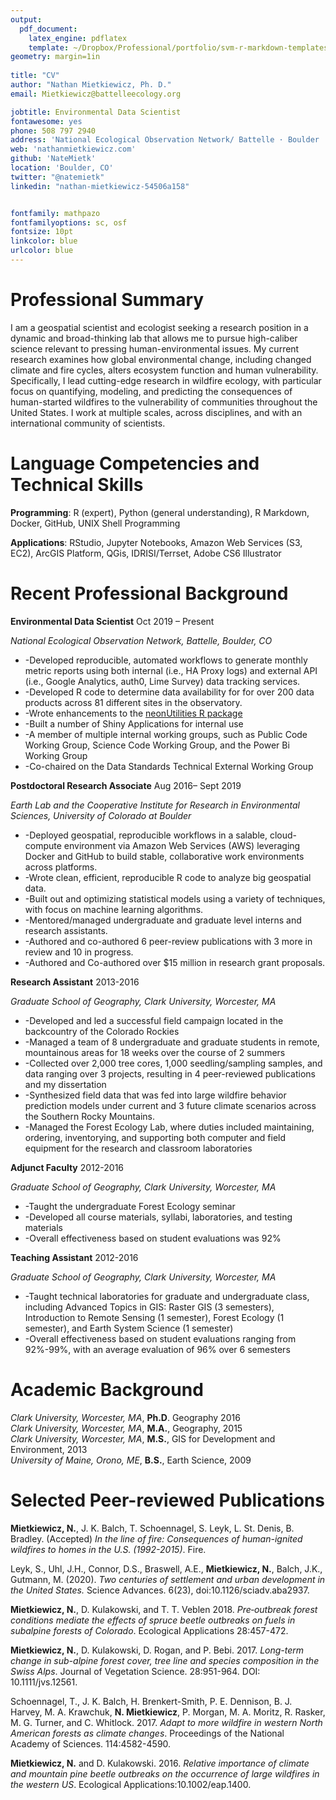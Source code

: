 ```yaml
---
output:
  pdf_document:
    latex_engine: pdflatex
    template: ~/Dropbox/Professional/portfolio/svm-r-markdown-templates/svm-latex-resume.tex
geometry: margin=1in
  
title: "CV"
author: "Nathan Mietkiewicz, Ph. D."
email: Mietkiewicz@battelleecology.org

jobtitle: Environmental Data Scientist
fontawesome: yes
phone: 508 797 2940
address: 'National Ecological Observation Network/ Battelle · Boulder · CO '
web: 'nathanmietkiewicz.com'
github: 'NateMietk'
location: 'Boulder, CO'
twitter: "@natemietk"
linkedin: "nathan-mietkiewicz-54506a158"


fontfamily: mathpazo
fontfamilyoptions: sc, osf
fontsize: 10pt
linkcolor: blue
urlcolor: blue
---
```

# Professional Summary
I am a geospatial scientist and ecologist seeking a research position in a dynamic and broad-thinking lab that allows me to pursue high-caliber science relevant to pressing human-environmental issues. My current research examines how global environmental change, including changed climate and fire cycles, alters ecosystem function and human vulnerability. Specifically, I lead cutting-edge research in wildfire ecology, with particular focus on quantifying, modeling, and predicting the consequences of human-started wildfires to the vulnerability of communities throughout the United States. I work at multiple scales, across disciplines, and with an international community of scientists. 

# Language Competencies and Technical Skills

**Programming**: R (expert), Python (general understanding), R Markdown, Docker, GitHub, UNIX Shell Programming

**Applications**: RStudio, Jupyter Notebooks, Amazon Web Services (S3, EC2), ArcGIS Platform, QGis, IDRISI/Terrset, Adobe CS6 Illustrator

# Recent Professional Background
**Environmental Data Scientist** \hfill Oct 2019 -- Present

*National Ecological Observation Network, Battelle, Boulder, CO*

- -Developed reproducible, automated workflows to generate monthly metric reports using both internal (i.e., HA Proxy logs) and external API (i.e., Google Analytics, auth0, Lime Survey) data tracking services.
- -Developed R code to determine data availability for for over 200 data products across 81 different sites in the observatory.
- -Wrote enhancements to the [neonUtilities R package](https://github.com/NEONScience/NEON-utilities)
- -Built a number of Shiny Applications for internal use 
- -A member of multiple internal working groups, such as Public Code Working Group, Science Code Working Group, and the Power Bi Working Group
- -Co-chaired on the Data Standards Technical External Working Group

**Postdoctoral Research Associate** \hfill Aug 2016-- Sept 2019

*Earth Lab and the Cooperative Institute for Research in Environmental Sciences, University of Colorado at Boulder*

- -Deployed geospatial, reproducible workflows in a salable, cloud-compute environment via Amazon Web Services (AWS) leveraging Docker and GitHub to build stable, collaborative work environments across platforms.
- -Wrote clean, efficient, reproducible R code to analyze big geospatial data.
- -Built out and optimizing statistical models using a variety of techniques, with focus on machine learning algorithms.
- -Mentored/managed undergraduate and graduate level interns and research assistants.
- -Authored and co-authored 6 peer-review publications with 3 more in review and 10 in progress.
- -Authored and Co-authored over $15 million in research grant proposals.

**Research Assistant** \hfill 2013-2016

*Graduate School of Geography, Clark University, Worcester, MA*

- -Developed and led a successful field campaign located in the backcountry of the Colorado Rockies
- -Managed a team of 8 undergraduate and graduate students in remote, mountainous areas for 18 weeks over the course of 2 summers
- -Collected over 2,000 tree cores, 1,000 seedling/sampling samples, and data ranging over 3 projects, resulting in 4 peer-reviewed publications and my dissertation
- -Synthesized field data that was fed into large wildfire behavior prediction models under current and 3 future climate scenarios across the Southern Rocky Mountains.
- -Managed the Forest Ecology Lab, where duties included maintaining, ordering, inventorying, and supporting both computer and field equipment for the research and classroom laboratories

**Adjunct Faculty** \hfill 2012-2016

*Graduate School of Geography, Clark University, Worcester, MA*

- -Taught the undergraduate Forest Ecology seminar
- -Developed all course materials, syllabi, laboratories, and testing materials
- -Overall effectiveness based on student evaluations was 92%

**Teaching Assistant** \hfill 2012-2016

*Graduate School of Geography, Clark University, Worcester, MA*

- -Taught technical laboratories for graduate and undergraduate class, including Advanced Topics in GIS: Raster GIS (3 semesters), Introduction to Remote Sensing (1 semester), Forest Ecology (1 semester), and Earth System Science (1 semester)
- -Overall effectiveness based on student evaluations ranging from 92%-99%, with an average evaluation of 96% over 6 semesters

# Academic Background
*Clark University, Worcester, MA*, **Ph.D**. Geography \hfill 2016 \
*Clark University, Worcester, MA*, **M.A.**, Geography, \hfill 2015 \
*Clark University, Worcester, MA*, **M.S.**, GIS for Development and Environment, \hfill 2013 \
*University of Maine, Orono, ME*, **B.S.**, Earth Science, \hfill 2009

# Selected Peer-reviewed Publications 

**Mietkiewicz, N.**, J. K. Balch, T. Schoennagel, S. Leyk, L. St. Denis, B. Bradley. (Accepted) *In the line of fire: Consequences of human-ignited wildfires to homes in the U.S. (1992-2015)*. Fire.

Leyk, S., Uhl, J.H., Connor, D.S., Braswell, A.E., **Mietkiewicz, N.**, Balch, J.K., Gutmann, M. (2020). *Two centuries of settlement and urban development in the United States.* Science Advances. 6(23), doi:10.1126/sciadv.aba2937.

**Mietkiewicz, N.**, D. Kulakowski, and T. T. Veblen 2018. *Pre‐outbreak forest conditions mediate the effects of spruce beetle outbreaks on fuels in subalpine forests of Colorado*. Ecological Applications 28:457-472.

**Mietkiewicz, N.**, D. Kulakowski, D. Rogan, and P. Bebi. 2017. *Long-term change in sub-alpine forest cover, tree line and species composition in the Swiss Alps*. Journal of Vegetation Science. 28:951-964. DOI: 10.1111/jvs.12561.

Schoennagel, T., J. K. Balch, H. Brenkert-Smith, P. E. Dennison, B. J. Harvey, M. A. Krawchuk, **N. Mietkiewicz**, P. Morgan, M. A. Moritz, R. Rasker, M. G. Turner, and C. Whitlock. 2017. *Adapt to more wildfire in western North American forests as climate changes*. Proceedings of the National Academy of Sciences. 114:4582-4590.

**Mietkiewicz, N.** and D. Kulakowski. 2016. *Relative importance of climate and mountain pine beetle outbreaks on the occurrence of large wildfires in the western US*. Ecological Applications:10.1002/eap.1400.